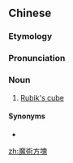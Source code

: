 {{also|魔术方块}}
==Chinese==
{{zh-forms|s=魔术方块|type=22}}

===Etymology===
{{zh-compound|魔術|方塊|magic|square pieces}}

===Pronunciation===
{{zh-pron
|m=móshù fāngkuài
|cat=n
}}

===Noun===
{{zh-noun}}

# [[Rubik's cube]]

====Synonyms====
* {{zh-l|魔方}}

[[zh:魔術方塊]]